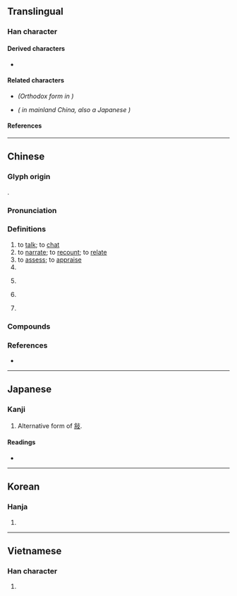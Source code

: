 {{also|叙|敍}}
{{character info}}
==Translingual==
{{ja-forms|[[叙]]|[[叙]]|敘}}

===Han character===
{{Han char|rn=66|rad=攴|as=07|sn=11|four=88940|canj=ODOK|ids=⿰余攵}}

====Derived characters====
* {{l|mul|[[漵]]}}

====Related characters====
* {{l|mul|[[敍]]}} ''(Orthodox form in {{w|Kangxi dictionary}})''
* {{l|mul|[[叙]]}} ''({{w|Simplified Chinese|Simplified form}} in mainland China, also a Japanese {{w|shinjitai}})''

====References====
{{Han ref|kx=0472.051|dkj=13206|dj=0821.140|hdz=21463.030|uh=6558}}

----

==Chinese==
{{zh-forms|s=叙|t2=敍}}

===Glyph origin===
{{Han etym}}
{{Han compound|余|攴|alt2=攵|ls=psc|c1=p|c2=s}}.

===Pronunciation===
{{zh-pron
|m=xù
|c=zeoi6
|h=pfs=si
|mn=qz:sǐr/tw,xm:sū/zz:sī
|mn-t=su6
|mc=y
|oc=y
|cat=v,n,pn
}}

===Definitions===
{{zh-hanzi}}

# to [[talk]]; to [[chat]]
# to [[narrate]]; to [[recount]]; to [[relate]]
# to [[assess]]; to [[appraise]]
# {{zh-short|敘利亞|[[Syria]]}}
# {{lb|zh|literary}} {{zh-alt-form|序|[[order]]; [[sequence]]}}
# {{lb|zh|literary}} {{zh-alt-form|序|to [[order]]; to [[arrange]] [[in order]]}}
# {{lb|zh|literary}} {{zh-alt-form|序|[[preface]]}}

===Compounds===
{{zh-der|他敘式|倒敘|共敘舊姻|套敘|容敘|少敘|平鋪直敘|惇敘|插敘|敘事|敘事句|敘事文|敘事曲|敘事詩|敘傳|敘別|敘功|敘勛|敘家常|敘文|敘明|敘獎|敘用|敘禮|敘舊|敘言|敘話|敘說|敘談|敘論|敘述|敘述句|敘錄|敘闊|暢敘|泣笑敘闊|秩敘|自敘帖|記敘|記敘文|議敘|追敘|銓敘|鋪敘|閒敘|順敘|敘州}}

===References===
* {{R:yue:Hanzi}}

----

==Japanese==

===Kanji===
{{ja-kanji|grade=|rs=攴07}} <!-- Not the kyūjitai of 叙. See 敍 instead -->

# Alternative form of [[敍]].

====Readings====
* {{ja-readings|on=[[じょ]] (jo)|kun=[[ついでる]] (tsuideru), [[ついで]] (tsuide)}}

----

==Korean==

===Hanja===
{{ko-hanja|hangeul=서|eumhun=|rv=seo|mr=sŏ|y=se}}

# {{rfdef|ko|sort=攴07}}

----

==Vietnamese==

===Han character===
{{vi-readings|reading=tự|rs=攴07}}

# {{rfdef|vi|sort=攴07}}
